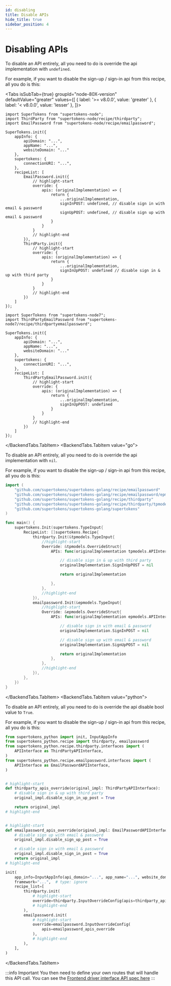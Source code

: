 ```yaml
---
id: disabling
title: Disable APIs
hide_title: true
sidebar_position: 4
---
```



# Disabling APIs

<BackendTabs>
<BackendTabs.TabItem value="nodejs">

To disable an API entirely, all you need to do is override the api implementation with `undefined`.

For example, if you want to disable the sign-up / sign-in api from this recipe, all you do is this:

<Tabs
	isSubTab={true}
	groupId="node-80X-version"
	defaultValue="greater"
	values={[
		{ label: '>= v8.0.0', value: 'greater' },
		{ label: '< v8.0.0', value: 'lesser' },
	]}>
<TabItem value="greater">

```tsx
import SuperTokens from "supertokens-node";
import ThirdParty from "supertokens-node/recipe/thirdparty";
import EmailPassword from "supertokens-node/recipe/emailpassword";

SuperTokens.init({
    appInfo: {
        apiDomain: "...",
        appName: "...",
        websiteDomain: "..."
    },
    supertokens: {
        connectionURI: "...",
    },
    recipeList: [
        EmailPassword.init({
            // highlight-start
            override: {
                apis: (originalImplementation) => {
                    return {
                        ...originalImplementation,
                        signInPOST: undefined, // disable sign in with email & password
                        signUpPOST: undefined, // disable sign up with email & password
                    }
                }
            }
            // highlight-end
        }),
        ThirdParty.init({
            // highlight-start
            override: {
                apis: (originalImplementation) => {
                    return {
                        ...originalImplementation,
                        signInUpPOST: undefined // disable sign in & up with third party
                    }
                }
            }
            // highlight-end
        })
    ]
});
```

</TabItem>
<TabItem value="lesser">

```tsx
import SuperTokens from "supertokens-node7";
import ThirdPartyEmailPassword from "supertokens-node7/recipe/thirdpartyemailpassword";

SuperTokens.init({
    appInfo: {
        apiDomain: "...",
        appName: "...",
        websiteDomain: "..."
    },
    supertokens: {
        connectionURI: "...",
    },
    recipeList: [
        ThirdPartyEmailPassword.init({
            // highlight-start
            override: {
                apis: (originalImplementation) => {
                    return {
                        ...originalImplementation,
                        signInUpPOST: undefined
                    }
                }
            }
            // highlight-end
        })
    ]
});
```

</TabItem>
</Tabs>

</BackendTabs.TabItem>
<BackendTabs.TabItem value="go">

To disable an API entirely, all you need to do is override the api implementation with `nil`.

For example, if you want to disable the sign-up / sign-in api from this recipe, all you do is this:

```go
import (
	"github.com/supertokens/supertokens-golang/recipe/emailpassword"
	"github.com/supertokens/supertokens-golang/recipe/emailpassword/epmodels"
	"github.com/supertokens/supertokens-golang/recipe/thirdparty"
	"github.com/supertokens/supertokens-golang/recipe/thirdparty/tpmodels"
	"github.com/supertokens/supertokens-golang/supertokens"
)

func main() {
	supertokens.Init(supertokens.TypeInput{
		RecipeList: []supertokens.Recipe{
			thirdparty.Init(&tpmodels.TypeInput{
				//highlight-start
				Override: &tpmodels.OverrideStruct{
					APIs: func(originalImplementation tpmodels.APIInterface) tpmodels.APIInterface {

						// disable sign in & up with third party
						originalImplementation.SignInUpPOST = nil

						return originalImplementation

					},
				},
				//highlight-end
			}),
			emailpassword.Init(&epmodels.TypeInput{
				//highlight-start
				Override: &epmodels.OverrideStruct{
					APIs: func(originalImplementation epmodels.APIInterface) epmodels.APIInterface {

						// disable sign in with email & password
						originalImplementation.SignInPOST = nil

						// disable sign up with email & password
						originalImplementation.SignUpPOST = nil

						return originalImplementation
					},
				},
				//highlight-end
			}),
		},
	})
}
```
</BackendTabs.TabItem>
<BackendTabs.TabItem value="python">

To disable an API entirely, all you need to do is override the api disable bool value to `True`.

For example, if you want to disable the sign-up / sign-in api from this recipe, all you do is this:

```python
from supertokens_python import init, InputAppInfo
from supertokens_python.recipe import thirdparty, emailpassword
from supertokens_python.recipe.thirdparty.interfaces import (
    APIInterface as ThirdPartyAPIInterface,
)
from supertokens_python.recipe.emailpassword.interfaces import (
    APIInterface as EmailPasswordAPIInterface,
)


# highlight-start
def thirdparty_apis_override(original_impl: ThirdPartyAPIInterface):
    # disable sign in & up with third party
    original_impl.disable_sign_in_up_post = True

    return original_impl
# highlight-end


# highlight-start
def emailpassword_apis_override(original_impl: EmailPasswordAPIInterface):
    # disable sign up with email & password
    original_impl.disable_sign_up_post = True

    # disable sign in with email & password
    original_impl.disable_sign_in_post = True
    return original_impl
# highlight-end

init(
    app_info=InputAppInfo(api_domain="...", app_name="...", website_domain="..."),
    framework="...",  # type: ignore
    recipe_list=[
        thirdparty.init(
            # highlight-start
            override=thirdparty.InputOverrideConfig(apis=thirdparty_apis_override),
            # highlight-end
        ),
        emailpassword.init(
            # highlight-start
            override=emailpassword.InputOverrideConfig(
                apis=emailpassword_apis_override
            ),
            # highlight-end
        ),
    ],
)
```

</BackendTabs.TabItem>
</BackendTabs>

:::info Important
You then need to define your own routes that will handle this API call. You can see the [Frontend driver interface API spec here](/docs/references/api-reference)
:::
